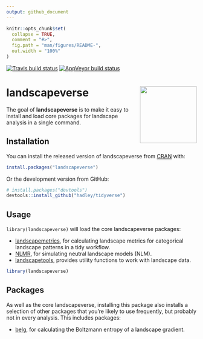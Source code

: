 ```yaml
---
output: github_document
---
```


<!-- README.md is generated from README.Rmd. Please edit that file -->

```r
knitr::opts_chunk$set(
  collapse = TRUE,
  comment = "#>",
  fig.path = "man/figures/README-",
  out.width = "100%"
)
```
[![Travis build status](https://travis-ci.org/r-spatialecology/landscapeverse.svg?branch=master)](https://travis-ci.org/r-spatialecology/landscapeverse)
[![AppVeyor build status](https://ci.appveyor.com/api/projects/status/github/r-spatialecology/landscapeverse?branch=master&svg=true)](https://ci.appveyor.com/project/r-spatialecology/landscapeverse)
<!-- [![lifecycle](https://img.shields.io/badge/lifecycle-maturing-blue.svg)](https://www.tidyverse.org/lifecycle/#maturing) -->

# landscapeverse <img src="man/figures/landscapeverse.png" align="right" width="150" />

The goal of **landscapeverse** is to make it easy to install and load core packages for landscape analysis in a single command.

## Installation

You can install the released version of landscapeverse from [CRAN](https://CRAN.R-project.org) with:

``` r
install.packages("landscapeverse")
```

Or the development version from GitHub:

```r
# install.packages("devtools")
devtools::install_github("hadley/tidyverse")
```

## Usage

`library(landscapeverse)` will load the core landscapeverse packages: 

* [landscapemetrics](https://r-spatialecology.github.io/landscapemetrics/), for calculating landscape metrics for categorical landscape patterns in a tidy workflow.
* [NLMR](https://ropensci.github.io/NLMR/), for simulating neutral landscape models (NLM).
* [landscapetools](https://ropensci.github.io/landscapetools/), provides utility functions to work with landscape data.

```r
library(landscapeverse)
```

## Packages

As well as the core landscapeverse, installing this package also installs a selection of other packages that you’re likely to use frequently, but probably not in every analysis. 
This includes packages:

* [belg](https://r-spatialecology.github.io/belg/), for calculating the Boltzmann entropy of a landscape gradient.
